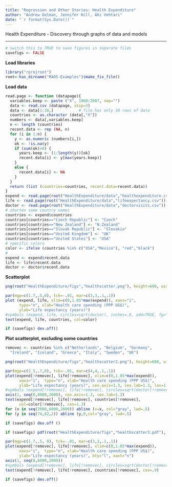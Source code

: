 ```yaml
---
title: "Regression and Other Stories: Health Expenditure"
author: "Andrew Gelman, Jennifer Hill, Aki Vehtari"
date: "`r format(Sys.Date())`"
---
```

Health Expenditure - Discovery through graphs of data and models

-------------


```r
# switch this to TRUE to save figures in separate files
savefigs <- FALSE
```

**Load libraries**

```r
library("rprojroot")
root<-has_dirname("RAOS-Examples")$make_fix_file()
```

**Load data**

```r
read.page <- function (datapage){
  variables.keep <- paste ("X", 1960:2007, sep="")
  data <- read.csv (datapage, skip=3)
  data <- data[1:30,]           # file has only 30 rows of data
  countries <- as.character (data[,"X"])
  numbers <- data[,variables.keep]
  n <- length (countries)
  recent.data <- rep (NA, n)
  for (i in 1:n) {
    y <- as.numeric (numbers[i,])
    ok <- !is.na(y)
    if (sum(ok)>0) {
      years.keep <- (1:length(y))[ok]
      recent.data[i] <- y[max(years.keep)]
    }
    else {
      recent.data[i] <- NA
    }
  }
  return (list (countries=countries, recent.data=recent.data))
}
expend <- read.page(root("HealthExpenditure/data","healthexpenditure.csv"))
life <- read.page(root("HealthExpenditure/data","lifeexpectancy.csv"))
doctor <- read.page(root("HealthExpenditure/data","doctorvisits.csv"))
# shorten some country names
countries <- expend$countries
countries[countries=="Czech Republic"] <- "Czech"
countries[countries=="New Zealand"] <- "N.Zealand"
countries[countries=="Slovak Republic"] <- "Slovakia"
countries[countries=="United Kingdom"] <- "UK"
countries[countries=="United States"] <- "USA"
# specific colors
color <- ifelse (countries %in% c("USA","Mexico"), "red","black")
#
expend <- expend$recent.data
life <- life$recent.data
doctor <- doctor$recent.data
```

**Scatterplot**

```r
png(root("HealthExpenditure/figs","healthscatter.png"), height=600, width=700)
```
```r
par(mgp=c(1.7,.5,0), tck=-.01, mar=c(3,3,.1,.1))
plot (expend, life, xlim=c(0,1.05*max(expend)), xaxs="i",
      type="n", xlab="Health care spending (PPP US$)",
      ylab="Life expectancy (years)")
#symbols (expend, life, circles=sqrt(doctor), inches=.8, add=TRUE, fg="gray80")
text(expend, life, countries, col=color)
```
```r
if (savefigs) dev.off()
```

**Plot  scatterplot, excluding some countries**

```r
removec <- countries %in% c("Netherlands", "Belgium", "Germany",
  "Ireland", "Iceland", "Greece", "Italy", "Sweden", "UK")
```
```r
png(root("HealthExpenditure/figs","healthscatter2.png"), height=600, width=700)
```
```r
par(mgp=c(2.5,.7,0), tck=-.01, mar=c(4,4,.1,.1))
plot(expend[!removec], life[!removec], xlim=c(0,1.05*max(expend)),
      xaxs="i",  type="n", xlab="Health care spending (PPP US$)",
      ylab="Life expectancy (years)", cex.axis=1.3, cex.lab=1.3, las=1, xaxt="n", bty="l")
#symbols (expend[!removec], life[!removec], circles=sqrt(doctor[!removec]), inches=.8, add=TRUE, fg="gray80")
axis(1, seq(0,8000,2000), cex.axis=1.3, cex.lab=1.3)
text(expend[!removec], life[!removec], countries[!removec],
      col=color[!removec], cex=1.3)
for (x in seq(2000,6000,2000)) abline (v=x, col="gray", lwd=.5)
for (y in seq(74,82,2)) abline (y,0,col="gray", lwd=.5)
```
```r
if (savefigs) dev.off ()

```
```r
if (savefigs) pdf(root("HealthExpenditure/figs","healthscatter3.pdf"), height=4, width=5.5)
```
```r
par(mgp=c(1.7,.5, 0), tck=-.01, mar=c(3,3,.1,.1))
plot(expend[!removec], life[!removec], xlim=c(0,1.05*max(expend)),
      xaxs="i",  type="n", xlab="Health care spending (PPP US$)",
      ylab="Life expectancy (years)", bty="l", xaxt="n")
axis(1, seq(0,6000,2000))
#symbols (expend[!removec], life[!removec], circles=sqrt(doctor[!removec]), inches=.8, add=TRUE, fg="gray80")
text(expend[!removec], life[!removec], countries[!removec], cex=.9)
```
```r
if (savefigs) dev.off()
```


